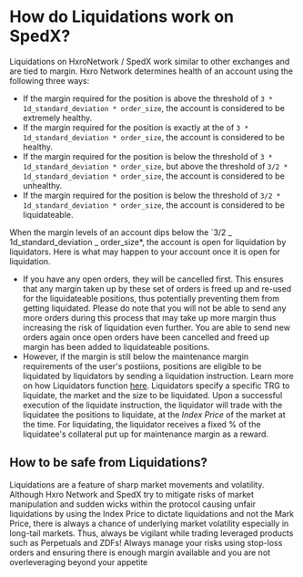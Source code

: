 # How do Liquidations work on SpedX?

Liquidations on HxroNetwork / SpedX work similar to other exchanges and are tied to margin. Hxro Network determines health of an account
using the following three ways:

- If the margin required for the position is above the threshold of `3 * 1d_standard_deviation * order_size`, the account is considered to be
  extremely healthy.
- If the margin required for the position is exactly at the of `3 * 1d_standard_deviation * order_size`, the account is considered to be
  healthy.
- If the margin required for the position is below the threshold of `3 * 1d_standard_deviation * order_size`, but above the threshold of
  `3/2 * 1d_standard_deviation * order_size`, the account is considered to be unhealthy.
- If the margin required for the position is below the threshold of `3/2 * 1d_standard_deviation * order_size`, the account is considered to be
  liquidateable.

When the margin levels of an account dips below the `3/2 _ 1d_standard_deviation _ order_size\*, the account is open for liquidation by liquidators.
Here is what may happen to your account once it is open for liquidation.

- If you have any open orders, they will be cancelled first. This ensures that any margin taken up by these set of orders is freed up and re-used for
  the liquidateable positions, thus potentially preventing them from getting liquidated. Please do note that you will not be able to send any more orders
  during this process that may take up more margin thus increasing the risk of liquidation even further. You are able to send new orders again
  once open orders have been cancelled and freed up margin has been added to liquidateable positions.
- However, if the margin is still below the maintenance margin requirements of the user's postiions, positions are eligible to be liquidated
  by liquidators by sending a liquidation instruction. Learn more on how Liquidators function [here](/dex-concepts/liquidators). Liquidators specify
  a specific TRG to liquidate, the market and the size to be liquidated. Upon a successful execution of the liquidate instruction, the liquidator will trade
  with the liquidatee the positions to liquidate, at the _Index Price_ of the market at the time. For liquidating, the liquidator receives a fixed % of the
  liquidatee's collateral put up for maintenance margin as a reward.

## How to be safe from Liquidations?

Liquidations are a feature of sharp market movements and volatility. Although Hxro Network and SpedX try to mitigate risks of market manipulation and sudden
wicks within the protocol causing unfair liquidations by using the Index Price to dictate liquidations and not the Mark Price, there is always a chance of underlying
market volatility especially in long-tail markets. Thus, always be vigilant while trading leveraged products such as Perpetuals and ZDFs!
Always manage your risks using stop-loss orders and ensuring there is enough margin available and you are not overleveraging beyond your appetite
